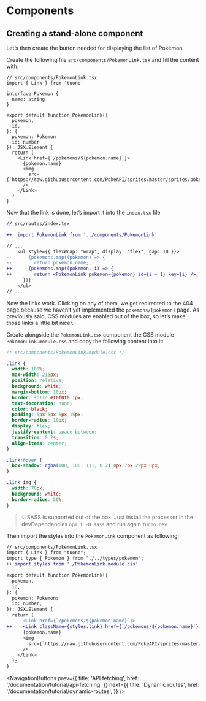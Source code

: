 
<MetaTags 
  title="Tuono - Components"
  canonical="https://tuono.dev/documentation/tutorial/components"
  description="Learn how to manage the components in a Tuono codebase"
/>


<Breadcrumbs>
  <Element label="Tutorial" href="/documentation/tutorial" />
  <Element label="Components" />
</Breadcrumbs>

# Components

## Creating a stand-alone component

Let’s then create the button needed for displaying the list of Pokémon.

Create the following file `src/components/PokemonLink.tsx` and fill the content with:

```tsx
// src/components/PokemonLink.tsx
import { Link } from 'tuono'

interface Pokemon {
  name: string
}

export default function PokemonLink({
  pokemon,
  id,
}: {
  pokemon: Pokemon
  id: number
}): JSX.Element {
  return (
    <Link href={`/pokemons/${pokemon.name}`}>
      {pokemon.name}
      <img
        src={`https://raw.githubusercontent.com/PokeAPI/sprites/master/sprites/pokemon/${id}.png`}
      />
    </Link>
  )
}
```

Now that the link is done, let’s import it into the `index.tsx` file

```diff
// src/routes/index.tsx

++  import PokemonLink from '../components/PokemonLink'

// ...
	<ul style={{ flexWrap: "wrap", display: "flex", gap: 10 }}>
--      {pokemons.map((pokemon) => {
--        return pokemon.name;
++      {pokemons.map((pokemon, i) => {
++        return <PokemonLink pokemon={pokemon} id={i + 1} key={i} />;
      })}
	</ul>
// ...
```

Now the links work. Clicking on any of them, we get redirected to the 404 page because we haven’t yet implemented the `pokemons/[pokemon]` page.
As previously said, CSS modules are enabled out of the box, so let’s make those links a little bit nicer.

Create alongside the `PokemonLink.tsx` component the CSS module `PokemonLink.module.css` and copy the following content into it:

```css
/* src/components/PokemonLink.module.css */

.link {
  width: 100%;
  max-width: 216px;
  position: relative;
  background: white;
  margin-bottom: 10px;
  border: solid #f0f0f0 1px;
  text-decoration: none;
  color: black;
  padding: 5px 5px 5px 15px;
  border-radius: 10px;
  display: flex;
  justify-content: space-between;
  transition: 0.2s;
  align-items: center;
}

.link:hover {
  box-shadow: rgba(100, 100, 111, 0.2) 0px 7px 29px 0px;
}

.link img {
  width: 70px;
  background: white;
  border-radius: 50%;
}
```

> 💡 SASS is supported out of the box. Just install the processor in the devDependencies `npm i -D sass` and run again `tuono dev`

Then import the styles into the `PokemonLink` component as following:

```diff
// src/components/PokemonLink.tsx
import { Link } from "tuono";
import type { Pokemon } from "./../types/pokemon";
++ import styles from './PokemonLink.module.css'

export default function PokemonLink({
  pokemon,
  id,
}: {
  pokemon: Pokemon;
  id: number;
}): JSX.Element {
  return (
--    <Link href={`/pokemons/${pokemon.name}`}>
++    <Link className={styles.link} href={`/pokemons/${pokemon.name}`}>
      {pokemon.name}
      <img
        src={`https://raw.githubusercontent.com/PokeAPI/sprites/master/sprites/pokemon/${id}.png`}
      />
    </Link>
  );
}
```


<NavigationButtons
  prev={{ title: 'API fetching', href: '/documentation/tutorial/api-fetching' }}
  next={{
    title: 'Dynamic routes',
    href: '/documentation/tutorial/dynamic-routes',
  }}
/>
